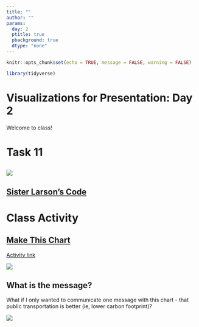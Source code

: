 ```yaml
---
title: ""
author: ""
params:
  day: 2
  ptitle: true
  pbackground: true
  dtype: "none"
---
```


```r
knitr::opts_chunk$set(echo = TRUE, message = FALSE, warning = FALSE)

library(tidyverse)
```

# Visualizations for Presentation: Day 2 {data-background=#e8c35d}

Welcome to class!

# Task 11 {data-background=#e8c35d}

##

![](images/dataviz/excess-mortality-p-scores.png)

<!------------
## Tidy Data

>- `pivot_longer()`
>- `pivot_wider()`
>- [How to select column names](https://dplyr.tidyverse.org/reference/select.html)
--------------->

## [Sister Larson's Code](https://github.com/BYUI335/M335_WI21_Larson_Kati/blob/master/week_06_relational-data/task_11/Task11_SisterLarson.md)

# Class Activity {data-background=#e8c35d}

## [Make This Chart](https://ourworldindata.org/grapher/carbon-footprint-travel-mode?tab=chart&stackMode=absolute&region=World)

[Activity link](https://ktoutloud.github.io/classslides/math335/dataviz_day2_activity.R)

![](images/dataviz/carbon-footprint-travel-mode.png)

## What is the message?

What if I only wanted to communicate one message with this chart - that public transportation is better (ie, lower carbon footprint)?

![](images/dataviz/carbon-footprint-travel-mode.png)